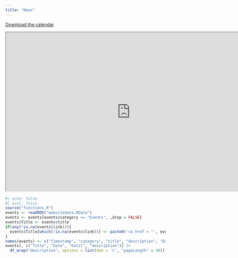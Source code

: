 ```yaml
---
title: "News"
---
```


[Download the calendar](https://raw.githubusercontent.com/cjvanlissa/TMS/refs/heads/main/tms.ics)


```{=html}
<iframe width="780" height="500" src="https://gra0007.github.io/modern-cal-embed/iframe.html?ical=https%3A%2F%2Fraw.githubusercontent.com%2Fcjvanlissa%2FTMS%2Frefs%2Fheads%2Fmain%2Ftms.ics&title=1&nav=0&date=1&view=1&details=0&monstart=1&dview=1&color=%231A73E8&colorbg=%23FFFFFF&colortxt=%23000000&colorsecondarytxt=%23FFFFFF" title="TMS Calendar"></iframe>
```

```r
#| echo: false
#| eval: false
source("functions.R")
events <- readRDS("websitedata.RData")
events <- events[events$category == "Events", ,drop = FALSE]
events$Title <- events$title
if(any(!is.na(events$link))){
  events$Title[which(!is.na(events$link))] <- paste0('<a href = "', events$link[which(!is.na(events$link))], '">', events$title[which(!is.na(events$link))], '</a>')
}
names(events) <- c("Timestamp", "category", "title", "description", "Date", "Until", "removeby", "link", "picture", "Title")
events[, c("Title", "Date", "Until", "description")] |>
  dt_wrap("description", options = list(dom = 't', "pageLength" = 40))
```
